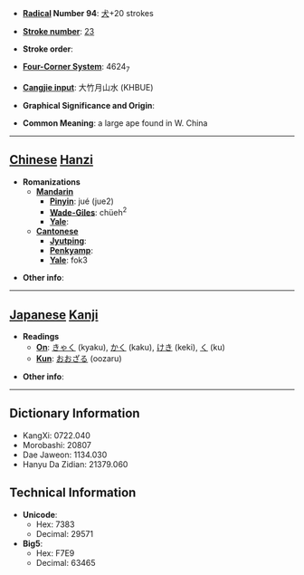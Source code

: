 * '''[[Wiktionary:Chinese radical index| Radical]] Number 94''': [[Wiktionary:Chinese radical index 犬|犬]]+20 strokes

* '''[[Wiktionary:Chinese total strokes index|Stroke number]]''': [[Wiktionary:Chinese total strokes index 23|23]]

* '''Stroke order''': 

* '''[[Wiktionary:Chinese four corner index|Four-Corner System]]''': 4624<sub>7</sub>

* '''[[Wiktionary:Chinese Cangjie index|Cangjie input]]''': 大竹月山水 (KHBUE)

* '''Graphical Significance and Origin''': 

* '''Common Meaning''': a large ape found in W. China

----

== [[Chinese]] [[Hanzi]] ==

* '''Romanizations'''
** '''[[Mandarin]]'''
*** '''[[Pinyin]]''': jué (jue2)
*** '''[[Wade-Giles]]''': chüeh<sup>2</sup>
*** '''[[Yale]]''': 
** '''[[Cantonese]]'''
*** '''[[Jyutping]]''':
*** '''[[Penkyamp]]''': 
*** '''[[Yale]]''': fok3

* '''Other info''': 

----

== [[Japanese]] [[Kanji]] ==

* '''Readings'''
** '''[[On]]''': [[きゃく]] (kyaku), [[かく]] (kaku), [[けき]] (keki), [[く]] (ku)
** '''[[Kun]]''': [[おおざる]] (oozaru)

* '''Other info''':  

----

== Dictionary Information ==

* KangXi: 0722.040
* Morobashi: 20807
* Dae Jaweon: 1134.030
* Hanyu Da Zidian: 21379.060

== Technical Information ==

* '''Unicode''':
** Hex: 7383
** Decimal: 29571
* '''Big5''':
** Hex: F7E9
** Decimal: 63465